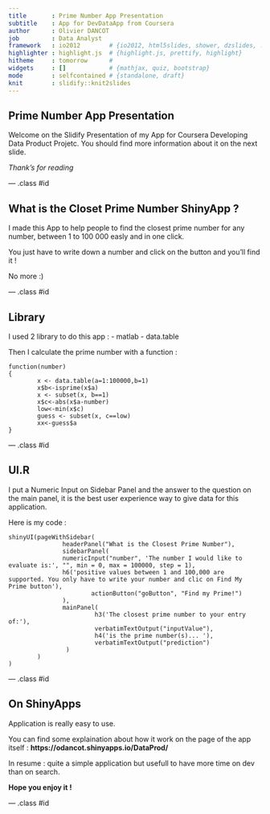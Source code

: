 ```yaml
---
title       : Prime Number App Presentation
subtitle    : App for DevDataApp from Coursera
author      : Olivier DANCOT
job         : Data Analyst
framework   : io2012        # {io2012, html5slides, shower, dzslides, ...}
highlighter : highlight.js  # {highlight.js, prettify, highlight}
hitheme     : tomorrow      # 
widgets     : []            # {mathjax, quiz, bootstrap}
mode        : selfcontained # {standalone, draft}
knit        : slidify::knit2slides
---
```


## Prime Number App Presentation

Welcome on the Slidify Presentation of my App for Coursera Developing Data Product Projetc. You should find more information about it on the next slide. 

*Thank's for reading*

--- .class #id 

## What is the Closet Prime Number ShinyApp ? 

I made this App to help people to find the closest prime number for any number, between 1 to 100 000 easly and in one click. 

You just have to write down a number and click on the button and you'll find it ! 

No more :) 


--- .class #id 

## Library 

I used 2 library to do this app : 
- matlab
- data.table

Then I calculate the prime number with a function : 

```
function(number)  
{ 
        x <- data.table(a=1:100000,b=1) 
        x$b<-isprime(x$a) 
        x <- subset(x, b==1) 
        x$c<-abs(x$a-number) 
        low<-min(x$c) 
        guess <- subset(x, c==low) 
        xx<-guess$a 
} 
```

--- .class #id 

## UI.R

I put a Numeric Input on Sidebar Panel and the answer to the question on the main panel, it is the best user experience way to give data for this application. 

Here is my code : 
```
shinyUI(pageWithSidebar( 
               headerPanel("What is the Closest Prime Number"), 
               sidebarPanel( 
               numericInput("number", 'The number I would like to evaluate is:', "", min = 0, max = 100000, step = 1), 
               h6('positive values between 1 and 100,000 are supported. You only have to write your number and clic on Find My Prime button'),
                       actionButton("goButton", "Find my Prime!") 
               ), 
               mainPanel( 
                        h3('The closest prime number to your entry of:'), 
                        verbatimTextOutput("inputValue"), 
                        h4('is the prime number(s)... '), 
                        verbatimTextOutput("prediction") 
                ) 
        ) 
) 
```

--- .class #id 

## On ShinyApps

Application is really easy to use. 

You can find some explaination about how it work on the page of the app itself : 
**https://odancot.shinyapps.io/DataProd/**

In resume : quite a simple application but usefull to have more time on dev than on search. 

**Hope you enjoy it !**

--- .class #id 